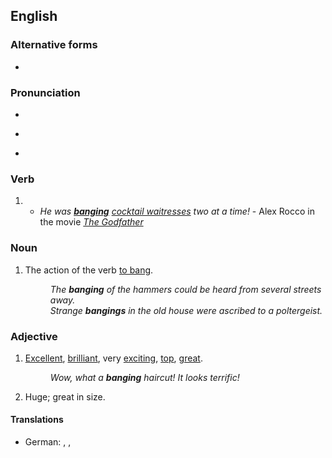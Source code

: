 ==English==

===Alternative forms===
* {{l|en|bangin'}} {{qualifier|slang}}

===Pronunciation===
* {{audio|en-us-banging.ogg|Audio (US)|lang=en}}
* {{a|US|UK}} {{IPA|/ˈbæŋ.ɪŋ/|lang=en}}
* {{rhymes|æŋɪŋ|lang=en}}

===Verb===
{{head|en|present participle}}

# {{present participle of|bang|lang=en|nocat=1}}
#* ''He was '''[[banging]]''' [[waitress|cocktail waitresses]] two at a time!'' - Alex Rocco in the movie ''[[w:The Godfather|The Godfather]]''

===Noun===
{{en-noun|~}}

# The action of the verb [[bang|to bang]].
#: ''The '''banging''' of the hammers could be heard from several streets away.''
#: ''Strange '''bangings''' in the old house were ascribed to a poltergeist.''

===Adjective===
{{head|en|adjective}}

# {{lb|en|slang}} [[excellent|Excellent]], [[brilliant]], very [[exciting]], [[top]], [[great]].
#: ''Wow, what a '''banging''' haircut! It looks terrific!''
# {{lb|en|colloquial|dated}} Huge; great in size.
#: {{rfquotek|Forby}}

====Translations====
{{trans-top|excellent}}
* German: {{t+|de|toll}}, {{t+|de|stark}}, {{t+|de|großartig}}
{{trans-bottom}}

{{Webster 1913}}